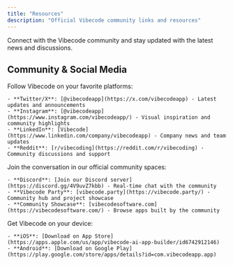 ```yaml
---
title: "Resources"
description: "Official Vibecode community links and resources"
---
```


Connect with the Vibecode community and stay updated with the latest news and discussions.

## Community & Social Media

<AccordionGroup>
  <Accordion title="Social Media" icon="share-nodes">
    Follow Vibecode on your favorite platforms:

    - **Twitter/X**: [@vibecodeapp](https://x.com/vibecodeapp) - Latest updates and announcements
    - **Instagram**: [@vibecodeapp](https://www.instagram.com/vibecodeapp/) - Visual inspiration and community highlights
    - **LinkedIn**: [Vibecode](https://www.linkedin.com/company/vibecodeapp) - Company news and team updates
    - **Reddit**: [r/vibecoding](https://reddit.com/r/vibecoding) - Community discussions and support
  </Accordion>

  <Accordion title="Community Hubs" icon="users">
    Join the conversation in our official community spaces:

    - **Discord**: [Join our Discord server](https://discord.gg/4V9uvZ7kbb) - Real-time chat with the community
    - **Vibecode Party**: [vibecode.party](https://vibecode.party/) - Community hub and project showcase
    - **Community Showcase**: [vibecodesoftware.com](https://vibecodesoftware.com/) - Browse apps built by the community
  </Accordion>

  <Accordion title="App Downloads" icon="mobile">
    Get Vibecode on your device:

    - **iOS**: [Download on App Store](https://apps.apple.com/us/app/vibecode-ai-app-builder/id6742912146)
    - **Android**: [Download on Google Play](https://play.google.com/store/apps/details?id=com.vibecodeapp.app)
  </Accordion>
</AccordionGroup>

